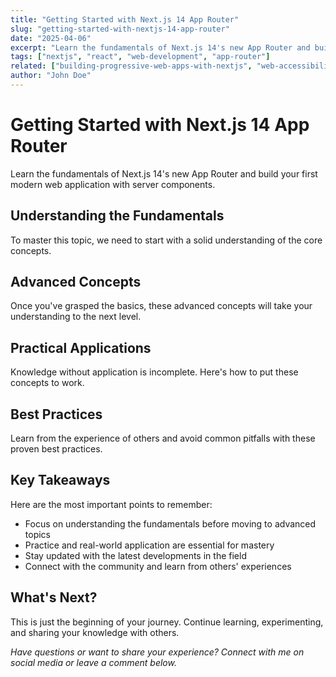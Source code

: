 ```yaml
---
title: "Getting Started with Next.js 14 App Router"
slug: "getting-started-with-nextjs-14-app-router"
date: "2025-04-06"
excerpt: "Learn the fundamentals of Next.js 14's new App Router and build your first modern web application with server components."
tags: ["nextjs", "react", "web-development", "app-router"]
related: ["building-progressive-web-apps-with-nextjs", "web-accessibility-best-practices", "testing-react-applications-with-jest-and-testing-library"]
author: "John Doe"
---
```


# Getting Started with Next.js 14 App Router

Learn the fundamentals of Next.js 14's new App Router and build your first modern web application with server components.

## Understanding the Fundamentals

To master this topic, we need to start with a solid understanding of the core concepts.

## Advanced Concepts

Once you've grasped the basics, these advanced concepts will take your understanding to the next level.

## Practical Applications

Knowledge without application is incomplete. Here's how to put these concepts to work.

## Best Practices

Learn from the experience of others and avoid common pitfalls with these proven best practices.

## Key Takeaways

Here are the most important points to remember:

- Focus on understanding the fundamentals before moving to advanced topics
- Practice and real-world application are essential for mastery
- Stay updated with the latest developments in the field
- Connect with the community and learn from others' experiences

## What's Next?

This is just the beginning of your journey. Continue learning, experimenting, and sharing your knowledge with others.

*Have questions or want to share your experience? Connect with me on social media or leave a comment below.*

